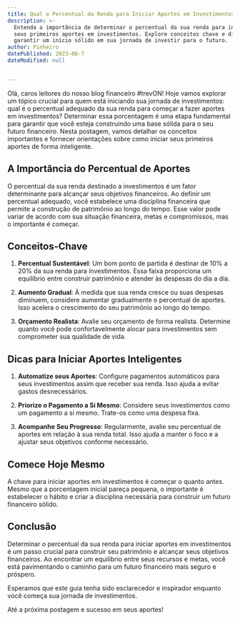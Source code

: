 ```yaml
---
title: Qual o Percentual da Renda para Iniciar Aportes em Investimentos?
description: >-
  Entenda a importância de determinar o percentual da sua renda para iniciar
  seus primeiros aportes em investimentos. Explore conceitos chave e dicas para
  garantir um início sólido em sua jornada de investir para o futuro.
author: Pinheiro
datePublished: 2023-08-7
dateModified: null


---
```


Olá, caros leitores do nosso blog financeiro #trevON! Hoje vamos explorar um tópico crucial para quem está iniciando sua jornada de investimentos: qual é o percentual adequado da sua renda para começar a fazer aportes em investimentos? Determinar essa porcentagem é uma etapa fundamental para garantir que você esteja construindo uma base sólida para o seu futuro financeiro. Nesta postagem, vamos detalhar os conceitos importantes e fornecer orientações sobre como iniciar seus primeiros aportes de forma inteligente.

## A Importância do Percentual de Aportes

O percentual da sua renda destinado a investimentos é um fator determinante para alcançar seus objetivos financeiros. Ao definir um percentual adequado, você estabelece uma disciplina financeira que permite a construção de patrimônio ao longo do tempo. Esse valor pode variar de acordo com sua situação financeira, metas e compromissos, mas o importante é começar.

## Conceitos-Chave

1. **Percentual Sustentável**: Um bom ponto de partida é destinar de 10% a 20% da sua renda para investimentos. Essa faixa proporciona um equilíbrio entre construir patrimônio e atender às despesas do dia a dia.

2. **Aumento Gradual**: À medida que sua renda cresce ou suas despesas diminuem, considere aumentar gradualmente o percentual de aportes. Isso acelera o crescimento do seu patrimônio ao longo do tempo.

3. **Orçamento Realista**: Avalie seu orçamento de forma realista. Determine quanto você pode confortavelmente alocar para investimentos sem comprometer sua qualidade de vida.

## Dicas para Iniciar Aportes Inteligentes

1. **Automatize seus Aportes**: Configure pagamentos automáticos para seus investimentos assim que receber sua renda. Isso ajuda a evitar gastos desnecessários.

2. **Priorize o Pagamento a Si Mesmo**: Considere seus investimentos como um pagamento a si mesmo. Trate-os como uma despesa fixa.

3. **Acompanhe Seu Progresso**: Regularmente, avalie seu percentual de aportes em relação à sua renda total. Isso ajuda a manter o foco e a ajustar seus objetivos conforme necessário.

## Comece Hoje Mesmo

A chave para iniciar aportes em investimentos é começar o quanto antes. Mesmo que a porcentagem inicial pareça pequena, o importante é estabelecer o hábito e criar a disciplina necessária para construir um futuro financeiro sólido.

## Conclusão

Determinar o percentual da sua renda para iniciar aportes em investimentos é um passo crucial para construir seu patrimônio e alcançar seus objetivos financeiros. Ao encontrar um equilíbrio entre seus recursos e metas, você está pavimentando o caminho para um futuro financeiro mais seguro e próspero.

Esperamos que este guia tenha sido esclarecedor e inspirador enquanto você começa sua jornada de investimentos.

Até a próxima postagem e sucesso em seus aportes!
